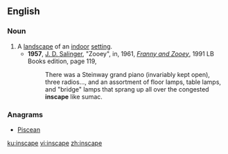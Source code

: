 ==English==
{{wikipedia|Inscape (visual art)#Architectural_interiors_as_.27inscapes.27|Inscape}}

===Noun===
{{en-noun}}

# A [[landscape]] of an [[indoor]] [[setting]].
#* '''1957''', [[w:J. D. Salinger|J. D. Salinger]], "Zooey", in, 1961, ''[[w:Franny and Zooey|Franny and Zooey]]'', 1991 LB Books edition, page 119,
#*: There was a Steinway grand piano (invariably kept open), three radios..., and an assortment of floor lamps, table lamps, and "bridge" lamps that sprang up all over the congested '''inscape''' like sumac.

===Anagrams===
* [[Piscean#English|Piscean]]

[[ku:inscape]]
[[vi:inscape]]
[[zh:inscape]]